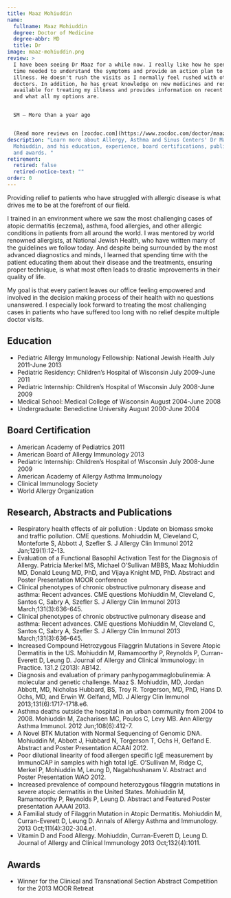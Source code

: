 ```yaml
---
title: Maaz Mohiuddin
name:
  fullname: Maaz Mohiuddin
  degree: Doctor of Medicine
  degree-abbr: MD
  title: Dr
image: maaz-mohiuddin.png
review: >
  I have been seeing Dr Maaz for a while now. I really like how he spends the
  time needed to understand the symptoms and provide an action plan to treat the
  illness. He doesn't rush the visits as I normally feel rushed with other
  doctors. In addition, he has great knowledge on new medicines and resources
  available for treating my illness and provides information on recent studies
  and what all my options are.


  SM — More than a year ago


  (Read more reviews on [zocdoc.com](https://www.zocdoc.com/doctor/maaz-mohiuddin-md-196924#reviews))
description: "Learn more about Allergy, Asthma and Sinus Centers' Dr Maaz
  Mohiuddin, and his education, experience, board certifications, publications,
  and awards. "
retirement:
  retired: false
  retired-notice-text: ""
order: 0
---
```

Providing relief to patients who have struggled with allergic disease is what drives me to be at the forefront of our field.

I trained in an environment where we saw the most challenging cases of atopic dermatitis (eczema), asthma, food allergies, and other allergic conditions in patients from all around the world. I was mentored by world renowned allergists, at National Jewish Health, who have written many of the guidelines we follow today. And despite being surrounded by the most advanced diagnostics and minds, I learned that spending time with the patient educating them about their disease and the treatments, ensuring proper technique, is what most often leads to drastic improvements in their quality of life.

My goal is that every patient leaves our office feeling empowered and involved in the decision making process of their health with no questions unanswered. I especially look forward to treating the most challenging cases in patients who have suffered too long with no relief despite multiple doctor visits.

## Education

* Pediatric Allergy Immunology Fellowship: National Jewish Health July 2011-June 2013
* Pediatric Residency: Children’s Hospital of Wisconsin July 2009-June 2011
* Pediatric Internship: Children’s Hospital of Wisconsin July 2008-June 2009
* Medical School: Medical College of Wisconsin August 2004-June 2008
* Undergraduate: Benedictine University August 2000-June 2004

## Board Certification

* American Academy of Pediatrics 2011
* American Board of Allergy Immunology 2013
* Pediatric Internship: Children’s Hospital of Wisconsin July 2008-June 2009
* American Academy of Allergy Asthma Immunology
* Clinical Immunology Society
* World Allergy Organization

## Research, Abstracts and Publications

* Respiratory health effects of air pollution : Update on biomass smoke and traffic pollution. CME questions. Mohiuddin M, Cleveland C, Monteforte S, Abbott J, Szefler S. J Allergy Clin Immunol 2012 Jan;129(1):12-13.
* Evaluation of a Functional Basophil Activation Test for the Diagnosis of Allergy. Patricia Merkel MS, Michael O’Sullivan MBBS, Maaz Mohiuddin MD, Donald Leung MD, PhD, and Vijaya Knight MD, PhD. Abstract and Poster Presentation MOOR conference
* Clinical phenotypes of chronic obstructive pulmonary disease and asthma: Recent advances. CME questions Mohiuddin M, Cleveland C, Santos C, Sabry A, Szefler S. J Allergy Clin Immunol 2013 March;131(3):636-645.
* Clinical phenotypes of chronic obstructive pulmonary disease and asthma: Recent advances. CME questions Mohiuddin M, Cleveland C, Santos C, Sabry A, Szefler S. J Allergy Clin Immunol 2013 March;131(3):636-645.
* Increased Compound Hetrozygous Filaggrin Mutations in Severe Atopic Dermatitis in the US. Mohiuddin M, Ramamoorthy P, Reynolds P, Curran-Everett D, Leung D. Journal of Allergy and Clinical Immunology: in Practice. 131.2 (2013): AB142.
* Diagnosis and evaluation of primary panhypogammaglobulinemia: A molecular and genetic challenge. Maaz S. Mohiuddin, MD, Jordan Abbott, MD, Nicholas Hubbard, BS, Troy R. Torgerson, MD, PhD, Hans D. Ochs, MD, and Erwin W. Gelfand, MD. J Allergy Clin Immunol 2013;131(6):1717-1718.e6.
* Asthma deaths outside the hospital in an urban community from 2004 to 2008. Mohiuddin M, Zacharisen MC, Poulos C, Levy MB. Ann Allergy Asthma Immunol. 2012 Jun;108(6):412-7.
* A Novel BTK Mutation with Normal Sequencing of Genomic DNA. Mohiuddin M, Abbott J, Hubbard N, Torgerson T, Ochs H, Gelfand E. Abstract and Poster Presentation ACAAI 2012.
* Poor dilutional linearity of food allergen specific IgE measurement by ImmunoCAP in samples with high total IgE. O’Sullivan M, Ridge C, Merkel P, Mohiuddin M, Leung D, Nagabhushanam V. Abstract and Poster Presentation WAO 2012.
* Increased prevalence of compound heterozygous filaggrin mutations in severe atopic dermatitis in the United States. Mohiuddin M, Ramamoorthy P, Reynolds P, Leung D. Abstract and Featured Poster presentation AAAAI 2013.
* A Familial study of Filaggrin Mutation in Atopic Dermatitis. Mohiuddin M, Curran-Everett D, Leung D. Annals of Allergy Asthma and Immunology. 2013 Oct;111(4):302-304.e1.
* Vitamin D and Food Allergy. Mohiuddin, Curran-Everett D, Leung D. Journal of Allergy and Clinical Immunology 2013 Oct;132(4):1011.

## Awards

* Winner for the Clinical and Transnational Section Abstract Competition for the 2013 MOOR Retreat

<ContactBanner />
